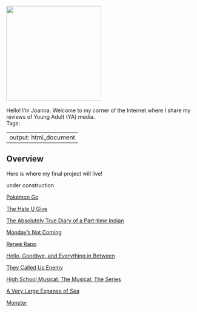 <!-- Side navigation -->
<div class="sidenav">
<br>
<br>
<br>
<img src="vid/joanna.png" width=250px>
<br>
<br>
Hello! I'm Joanna. Welcome to my corner of the Internet where I share my reviews of Young Adult (YA) media. 
<br> Tags:
</div>

---
output: html_document
---

<!-- Page content -->
<div class="main">

# Overview

Here is where my final project will live!

under construction

[Pokémon Go](pokemon_go.html)

[The Hate U Give](the_hate_u_give.html)

[The Absolutely True Diary of a Part-time Indian](the_absolutely_true_diary_of_a_part_time_indian.html)

[Monday's Not Coming](mondays_not_coming.html)

[Reneé Rapp](renee_rapp.html)

[Hello, Goodbye, and Everything in Between](hello_goodbye_and_everything_in_between.html)

[They Called Us Enemy](they_called_us_enemy.html)

[High School Musical: The Musical: The Series](high_school_musical.html)

[A Very Large Expanse of Sea](a_very_large_expanse_of_sea.html)

[Monster](monster.html)

</div>
